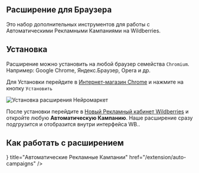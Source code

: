 
## Расширение для Браузера

Это набор дополнительных инструментов для работы с Автоматическими Рекламными Кампаниями на Wildberries.

## Установка

Расширение можно установить на любой браузер семейства `Chromium`. Например: Google Chrome, Яндекс.Браузер, Opera и др.

Для Установки перейдите в [Интернет-магазин Chrome](https://chromewebstore.google.com/detail/%D0%BD%D0%B5%D0%B9%D1%80%D0%BE%D0%BC%D0%B0%D1%80%D0%BA%D0%B5%D1%82-%D1%80%D0%B5%D0%BA%D0%BB%D0%B0%D0%BC%D0%B0-%D0%BD%D0%B0-wi/blkidjnfpdkelkkelhlongdbiiabfojn?hl=ru) и нажмите на кнопку `Установить`

![Установка расширения Нейромаркет](/chromeInstallPage.png)

После установки перейдите в [Новый Рекламный кабинет Wildberries](https://cmp-new.wildberries.ru) и откройте любую **Автоматическую Кампанию**. Наше расширение сразу подгрузится и отобразится внутри интерфейса WB..

## Как работать с расширением

<Cards>
    <Card icon={<ChartBarSquareIcon />} title="Автоматические Рекламные Кампании" href="/extension/auto-campaigns" />
</Cards>